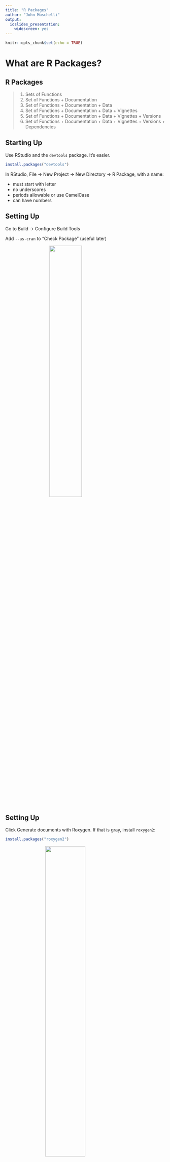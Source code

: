 ```yaml
---
title: "R Packages"
author: "John Muschelli"
output: 
  ioslides_presentation:
    widescreen: yes
---
```


```r
knitr::opts_chunk$set(echo = TRUE)
```

# What are R Packages?

## R Packages {.build}

> 1.  Sets of Functions
> 2.  Set of Functions + Documentation
> 3.  Set of Functions + Documentation + Data 
> 4.  Set of Functions + Documentation + Data + Vignettes
> 5.  Set of Functions + Documentation + Data + Vignettes + Versions
> 6.  Set of Functions + Documentation + Data + Vignettes + Versions + Dependencies


## Starting Up

Use RStudio and the `devtools` package.  It's easier.

```r
install.packages("devtools")
```

In RStudio, File -> New Project -> New Directory -> R Package, with a name:

- must start with letter
- no underscores
- periods allowable or use CamelCase
- can have numbers

## Setting Up

Go to Build -> Configure Build Tools

Add `--as-cran` to "Check Package" (useful later)

<img src="figures/build_tools.png" style="width: 45%; display: block; margin: auto;">


## Setting Up

Click Generate documents with Roxygen.  If that is gray, install `roxygen2`:

```r
install.packages("roxygen2")
```

<img src="figures/roxygen.png" style="width: 50%; display: block; margin: auto;">

Click "Configure" - click all the boxes.

## Configuring the Setup

- Delete the `man` folder 
   - `roxygen2` will create the documentation automatically
- Delete NAMESPACE file (we will discuss later)
- `roxygen2` will create the documentation automatically


## DESCRIPTION file

In the RStudio project, go to "Go to file/function" search bar on the menu bar.
    
- This searches through the files in the package.
  - Also searches for **function names** and can go to that function in the file

Type "DESCRIPTION" and open that file.

## DESCRIPTION file

- "Title - What the Package Does (Title Case)
- "Author: YOURNAME"
- "Maintainer: YOURNAME <your@email.com>"
- "Description: Use paragraph prose here.  Don't start with word package"
    Use four spaces when indenting paragraphs within the Description.
- "License: ", one of GPL-2 GPL-3 LGPL-2 LGPL-2.1 LGPL-3 AGPL-3 Artistic-2.0
BSD_2_clause BSD_3_clause MIT

## DESCRIPTION file: additional fields

- Imports: package1, package2
- packages with specific functions called in package
- Depends: package3, package5
  - packages with **ALL** functions loaded from package
- Suggests: package4, package6
  - used in **examples** or **vignettes**

## Roxygen2

Roxygen allows for functions and documentation in the same file. Let's make a function:

```r
top = function(x, n) {
  xx = x[1:n, 1:n]
  hist(xx)
  print(xx)
}
```

Save this to `top.R` file in `R/` (where R functions are).  Delete `hello.R` file.

## Roxygen2

Highlight the following code:
```r
top = function(x, n) {
```

Go to Code -> Insert Roxygen Skeleton

## Roxygen Skeleton:

Output:
```
#' Title
#'
#' @param x 
#' @param n 
#'
#' @return
#' @export
#'
#' @examples
```


## Roxygen Skeleton:

Add `@title` and `@description` tags:

```
#' @title
#' @description
#'
#' @param x 
#' @param n 
#'
#' @return
#' @export
#'
#' @examples
```


## Roxygen Skeleton:

> - `@param` stands for a parameter/argument for that function.  
> - `@return` denotes what the function returns.  This is required.  
> - `@export` - when people install your package, can they use this function
>   - non-exported functions are usually helpers, really small, or not fully formed yet
> - `@examples` - code to show how the function works.  Wrap functions in `\dontrun{}` if not wanted to run


## Roxygen Skeleton:

```
#' @title Print the top of a matrix
#' @description \code{top} is a small function to not just present the first rows
#' of a matrix, but also the first number of columns
#'
#' @param x a \code{matrix}
#' @param n Number of rows and columns to display of the matrix
#'
#' @return A \code{NULL}
#' @export
#'
#' @examples 
#' mat = matrix(rnorm(100), nrow = 10)
#' top(mat, n = 4)
#' \dontrun{
#'    top(mat, n = 10)
#' }
```


## NAMESPACE

The `NAMESPACE` files tells the R package what to import and export.  In Roxygen:

- `@export` - adds this to the NAMESPACE file
   - when package is installed, users can call this function
- `@import` - in roxygen, if you want to import a **package**, you say `@import PACKAGENAME`
   - imports **ALL** functions from that package
   - if package is listed under Depends in DESCRIPTION, then the **whole package** is loaded when you load your package
   - otherwise it simply exposes them for your package to use them, but not the user, users still have to do `library(PACKAGENAME)`

## NAMESPACE

- `@importFrom` - in roxygen, if you want to import a **function**, you say `@import PACKAGENAME func1 func2`
   - only imports these functions.  Better way of doing things.
   - if `pkgA` has function `A` and `pkgB` has functions `A` and `B`, if `@import pkgA A`,  `@import pkgB B`, then if you call `A()`, R knows it's from `pkgA`
   - you must import anything explicitly other than from the `base` package, includying anything from `stats` (e.g. `quantile`) or `graphics` (e.g. `hist`)

Add `@importFrom graphics hist` to your top.R file


## Build and Reload

- Go to Build -> Build and Reload the package
    - First time you may see some warnings (no NAMESPACE file!)
    - Rerunning should get rid of these
    - look in the folders
- Then try Build -> Check Package






